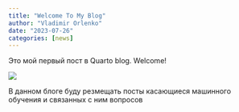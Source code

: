 ```yaml
---
title: "Welcome To My Blog"
author: "Vladimir Orlenko"
date: "2023-07-26"
categories: [news]
---
```


Это мой первый пост в Quarto blog. Welcome!

![](thumbnail.jpg)

В данном блоге буду резмещать посты касающиеся машинного обучения и связанных с ним вопросов
